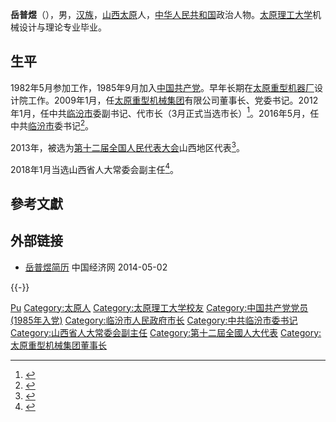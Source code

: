 '''岳普煜'''（{{bd|1959年|10月||}}），男，[[汉族|汉族]]，[[山西|山西]][[太原|太原]]人，[[中华人民共和国|中华人民共和国]]政治人物。[[太原理工大学|太原理工大学]]机械设计与理论专业毕业。

== 生平 ==
1982年5月参加工作，1985年9月加入[[中国共产党|中国共产党]]。早年长期在[[太原重型机器厂|太原重型机器厂]]设计院工作。2009年1月，任[[太原重型机械集团|太原重型机械集团]]有限公司董事长、党委书记。2012年1月，任中共[[临汾市|临汾市]]委副书记、代市长（3月正式当选市长）<ref>{{cite web|accessdate=2014-06-03|url=http://district.ce.cn/newarea/sddy/201201/19/t20120119_23012275.shtml|title=岳普煜任临汾市代市长|publisher=[[中国经济网|中国经济网]]|archive-date=2016-06-04|archive-url=https://web.archive.org/web/20160604141005/http://district.ce.cn/newarea/sddy/201201/19/t20120119_23012275.shtml|dead-url=no}}</ref>。2016年5月，任中共[[临汾市|临汾市]]委书记<ref>{{cite web|accessdate=2016-05-17|url=http://www.thepaper.cn/newsDetail_forward_1470675|title=山西省委决定：岳普煜任临汾市委书记，罗清宇不再担任|publisher=[[澎湃新闻|澎湃新闻]]|archive-date=2017-11-04|archive-url=https://web.archive.org/web/20171104011328/http://www.thepaper.cn/newsDetail_forward_1470675|dead-url=no}}</ref>。

2013年，被选为[[第十二届全国人民代表大会|第十二届全国人民代表大会]]山西地区代表<ref>{{cite news|title=全国人大代表信息-岳普煜|url= http://210.82.31.1:8084/delegate/viewDelegate.action?dbid=120269|accessdate=2013-03-28|newspaper=全国人大网|archive-url=https://web.archive.org/web/20140606223530/http://www.npc.gov.cn/delegate/viewDelegate.action?dbid=120269|archive-date=2014-06-06|dead-url=yes}}</ref>。

2018年1月当选山西省人大常委会副主任<ref>{{cite news|title=常委会领导>>副主任>>岳普煜|url=http://www.sxpc.gov.cn/ldzc/fzr/ypy/|accessdate=2018-03-28|newspaper=山西人大|archive-date=2020-10-15|archive-url=https://web.archive.org/web/20201015014442/http://www.sxpc.gov.cn/ldzc/fzr/ypy/|dead-url=yes}}</ref>。

== 參考文獻 ==
{{reflist}}

== 外部链接 ==
* [http://district.ce.cn/newarea/sddy/201203/29/t20120329_23199880.shtml 岳普煜简历] {{Wayback|url=http://district.ce.cn/newarea/sddy/201203/29/t20120329_23199880.shtml |date=20160304210427 }} 中国经济网 2014-05-02

{{-}}
{{start box}}
{{s-ppo|cpc}}
{{s-before|[[罗清宇|罗清宇]]}}
{{s-title|[[中国共产党|中国共产党]][[临汾市|临汾市]]委员会书记|2016年5月—2020年1月}}
{{s-after|[[董一兵|董一兵]]}}
{{s-gov|prc}}
{{s-before|[[罗清宇|罗清宇]]}}
{{s-title|[[临汾市人民政府|临汾市人民政府]]市长|2012年1月—2016年5月}}
{{s-after|[[刘予强|刘予强]]}}
{{s-gov|prc}}
{{s-before|[[高志俊|高志俊]]}}
{{s-title|[[太原重型机械集团|太原重型机械集团]]董事长|2009年1月—2012年1月}}
{{s-after|[[王创民|王创民]]}}
{{end box}}

{{山西省领导人}}

{{Authority control}}
{{DEFAULTSORT:Yue}}
[[Category:岳姓|Pu]]
[[Category:太原人|Category:太原人]]
[[Category:太原理工大学校友|Category:太原理工大学校友]]
[[Category:中国共产党党员_(1985年入党)|Category:中国共产党党员 (1985年入党)]]
[[Category:临汾市人民政府市长|Category:临汾市人民政府市长]]
[[Category:中共临汾市委书记|Category:中共临汾市委书记]]
[[Category:山西省人大常委会副主任|Category:山西省人大常委会副主任]]
[[Category:第十二屆全國人大代表|Category:第十二屆全國人大代表]]
[[Category:太原重型机械集团董事长|Category:太原重型机械集团董事长]]